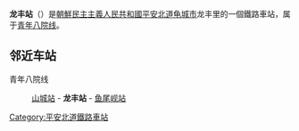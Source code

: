 {{朝鮮半島車站資訊
|公司色 = blue
|文字色 = 
|站名 = 龙丰站
|圖片 = 
|pxl = 
|圖片說明 =
|前一站 = [[山城站_(平安北道)|山城]]
|前一站距離 = 6.9
|後一站距離 = 4.3
|後一站 = [[鱼尾岘站|鱼尾岘]]
|所屬路線 = [[青年八院线|青年八院线]]
|距離 = 76.4
|起點站 = [[球场青年站|球场青年]]
|諺文 = 룡풍역
|朝鮮漢字 = 龍豊驛
|文觀部式 = 
|馬-賴式 = 
|副站名 = 
|車站編號 = 
|停站路線數 = 
|所屬公司 = [[朝鮮民主主義人民共和國鐵道省|朝鮮民主主義人民共和國鐵道省]]
|所在地 =[[平安北道|平安北道]][[龟城市|龟城市]]龙丰里
|車站構造 = 地面车站
|月台配置 = 
|啟用年月日 =
|廢站年月日 = 
|上下車人次 = 
|統計年度 = 
|轉車 = 
|備註 = 
|全寬備註 = 
}}

'''龙丰站'''（{{lang-ko|룡풍역}}）是[[朝鮮民主主義人民共和國|朝鮮民主主義人民共和國]][[平安北道|平安北道]][[龟城市|龟城市]]龙丰里的一個鐵路車站，属于[[青年八院线|青年八院线]]。

==邻近车站==
青年八院线
:[[山城站_(平安北道)|山城站]] - '''龙丰站''' - [[鱼尾岘站|鱼尾岘站]]

{{朝鲜铁路小作品}}

{{青年八院线}}

[[Category:平安北道鐵路車站|Category:平安北道鐵路車站]]